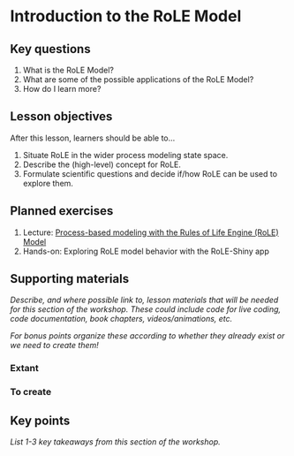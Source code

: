 # Introduction to the RoLE Model

## Key questions

1. What is the RoLE Model?
1. What are some of the possible applications of the RoLE Model?
1. How do I learn more?

## Lesson objectives

After this lesson, learners should be able to...

1. Situate RoLE in the wider process modeling state space.
1. Describe the (high-level) concept for RoLE.
1. Formulate scientific questions and decide if/how RoLE can be used to explore them.

## Planned exercises

1. Lecture: [Process-based modeling with the Rules of Life Engine (RoLE) Model](https://docs.google.com/presentation/d/1vLtGAnmaXSjEV05VTw9TpgjvN0rbBeyjc5TObPY-SFc/edit#slide=id.g437f980ed7_0_25)
1. Hands-on: Exploring RoLE model behavior with the RoLE-Shiny app

## Supporting materials

_Describe, and where possible link to, lesson materials that will be needed for this section of the workshop. These could include code for live coding, code documentation, book chapters, videos/animations, etc._

_For bonus points organize these according to whether they already exist or we need to create them!_

### Extant

### To create

## Key points

_List 1-3 key takeaways from this section of the workshop._
